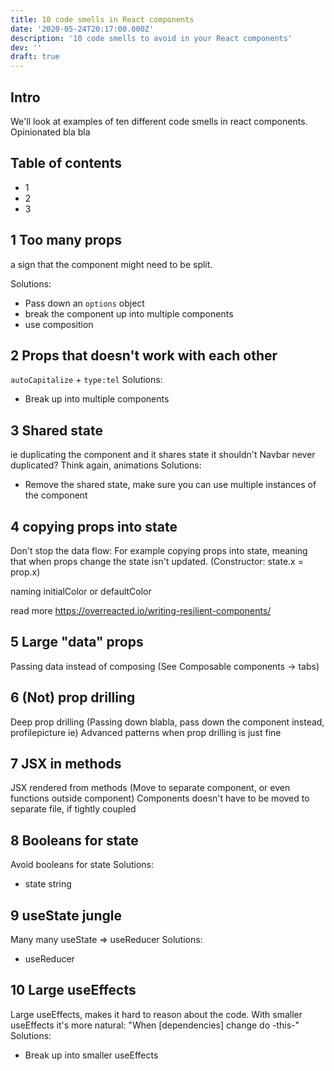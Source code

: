 ```yaml
---
title: 10 code smells in React components
date: '2020-05-24T20:17:00.000Z'
description: '10 code smells to avoid in your React components'
dev: ''
draft: true
---
```


## Intro

We'll look at examples of ten different code smells in react components. Opinionated bla bla

## Table of contents

- 1
- 2
- 3

## 1 Too many props

a sign that the component might need to be split.

Solutions:

- Pass down an `options` object
- break the component up into multiple components
- use composition

## 2 Props that doesn't work with each other

`autoCapitalize` + `type:tel`
Solutions:

- Break up into multiple components

## 3 Shared state

ie duplicating the component and it shares state it shouldn't
Navbar never duplicated? Think again, animations
Solutions:

- Remove the shared state, make sure you can use multiple instances of the component

## 4 copying props into state

Don't stop the data flow: For example copying props into state, meaning that when props change the state isn't updated. (Constructor: state.x = prop.x)

naming initialColor or defaultColor

read more https://overreacted.io/writing-resilient-components/

## 5 Large "data" props

Passing data instead of composing (See Composable components → tabs)

## 6 (Not) prop drilling

Deep prop drilling (Passing down blabla, pass down the component instead, profilepicture ie)
Advanced patterns when prop drilling is just fine

## 7 JSX in methods

JSX rendered from methods (Move to separate component, or even functions outside component)
Components doesn't have to be moved to separate file, if tightly coupled

## 8 Booleans for state

Avoid booleans for state
Solutions:

- state string

## 9 useState jungle

Many many useState ⇒ useReducer
Solutions:

- useReducer

## 10 Large useEffects

Large useEffects, makes it hard to reason about the code. With smaller useEffects it's more natural:
"When [dependencies] change do -this-"
Solutions:

- Break up into smaller useEffects

